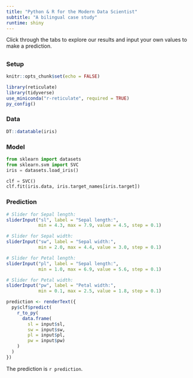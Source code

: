 ```yaml
---
title: "Python & R for the Modern Data Scientist"
subtitle: "A bilingual case study"
runtime: shiny
---
```


Click through the tabs to explore our results and input your own values to make a prediction.

## {.tabset}

### Setup

```r
knitr::opts_chunk$set(echo = FALSE)

library(reticulate)
library(tidyverse)
use_miniconda("r-reticulate", required = TRUE) 
py_config()
```

### Data

```r
DT::datatable(iris)
```

### Model

```python
from sklearn import datasets
from sklearn.svm import SVC
iris = datasets.load_iris()

clf = SVC()
clf.fit(iris.data, iris.target_names[iris.target])
```

### Prediction

```r
# Slider for Sepal length:
sliderInput("sl", label = "Sepal length:", 
            min = 4.3, max = 7.9, value = 4.5, step = 0.1)

# Slider for Sepal width:
sliderInput("sw", label = "Sepal width:", 
            min = 2.0, max = 4.4, value = 3.0, step = 0.1)

# Slider for Petal length:
sliderInput("pl", label = "Sepal length:", 
            min = 1.0, max = 6.9, value = 5.6, step = 0.1)

# Slider for Petal width:
sliderInput("pw", label = "Petal width:", 
            min = 0.1, max = 2.5, value = 1.8, step = 0.1)

```

```r
prediction <- renderText({
  py$clf$predict(
    r_to_py(
      data.frame(
        sl = input$sl,
        sw = input$sw,
        pl = input$pl,
        pw = input$pw)
    )
  )
})
```

The prediction is `r prediction`.

## {-}
